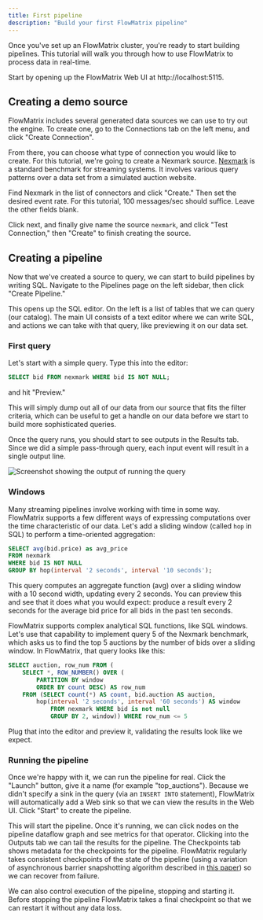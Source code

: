 ```yaml
---
title: First pipeline
description: "Build your first FlowMatrix pipeline"
---
```


Once you've set up an FlowMatrix cluster, you're ready to start building pipelines. This tutorial will walk you through how
to use FlowMatrix to process data in real-time.

Start by opening up the FlowMatrix Web UI at http://localhost:5115.

## Creating a demo source

FlowMatrix includes several generated data sources we can use to try out the engine. To create one, go to the Connections
tab on the left menu, and click "Create Connection".

From there, you can choose what type of connection you would like to create. For this tutorial, we're going to create a
Nexmark source. [Nexmark](https://datalab.cs.pdx.edu/niagara/NEXMark/) is a standard benchmark for streaming systems.
It involves various query patterns over a data set from a simulated auction website.

Find Nexmark in the list of connectors and click "Create." Then set the desired
event rate. For this tutorial, 100 messages/sec should suffice. Leave the other
fields blank.

Click next, and finally give name the source `nexmark`, and click "Test
Connection," then "Create" to finish creating the source.

## Creating a pipeline

Now that we've created a source to query, we can start to build pipelines by writing SQL. Navigate to the Pipelines page
on the left sidebar, then click "Create Pipeline."

This opens up the SQL editor. On the left is a list of tables that we can query (our catalog). The main UI consists
of a text editor where we can write SQL, and actions we can take with that query, like previewing it on our data set.

### First query

Let's start with a simple query. Type this into the editor:

```sql
SELECT bid FROM nexmark WHERE bid IS NOT NULL;
```

and hit "Preview."

This will simply dump out all of our data from our source that fits the filter criteria, which can be useful to get
a handle on our data before we start to build more sophisticated queries.

Once the query runs, you should start to see outputs in the Results tab. Since we did a simple pass-through query,
each input event will result in a single output line.

<img src="/images/first_pipeline_tutorial_query.png" alt="Screenshot showing the output of running the query" />

### Windows

Many streaming pipelines involve working with time in some way. FlowMatrix supports
a few different ways of expressing computations over the time characteristic of
our data. Let's add a sliding window (called `hop` in SQL) to perform a
time-oriented aggregation:

```sql
SELECT avg(bid.price) as avg_price
FROM nexmark
WHERE bid IS NOT NULL
GROUP BY hop(interval '2 seconds', interval '10 seconds');
```

This query computes an aggregate function (avg) over a sliding window with a 10 second width, updating every 2
seconds. You can preview this and see that it does what you would expect: produce a result every 2 seconds for
the average bid price for all bids in the past ten seconds.

FlowMatrix supports complex analytical SQL functions, like SQL windows. Let's use that capability to implement query 5
of the Nexmark benchmark, which asks us to find the top 5 auctions by the number of bids over a sliding window. In
FlowMatrix, that query looks like this:

```sql
SELECT auction, row_num FROM (
    SELECT *, ROW_NUMBER() OVER (
        PARTITION BY window
        ORDER BY count DESC) AS row_num
    FROM (SELECT count(*) AS count, bid.auction AS auction,
        hop(interval '2 seconds', interval '60 seconds') AS window
            FROM nexmark WHERE bid is not null
            GROUP BY 2, window)) WHERE row_num <= 5
```

Plug that into the editor and preview it, validating the results look like we expect.

### Running the pipeline

Once we're happy with it, we can run the pipeline for real. Click the "Launch" button, give it a name
(for example "top_auctions"). Because we didn't specify a sink in the query (via an `INSERT INTO` statement),
FlowMatrix will automatically add a Web sink so that we can view the results in the Web UI. Click "Start" to create
the pipeline.

This will start the pipeline. Once it's running, we can click nodes on the pipeline dataflow graph and
see metrics for that operator. Clicking into the Outputs tab we can tail the results for the pipeline. The Checkpoints
tab shows metadata for the checkpoints for the pipeline. FlowMatrix regularly takes consistent checkpoints of the state
of the pipeline (using a variation of asynchronous barrier snapshotting algorithm described in
[this paper](https://arxiv.org/abs/1506.08603)) so we can recover from failure.

We can also control execution of the pipeline, stopping and starting it. Before stopping the pipeline FlowMatrix takes
a final checkpoint so that we can restart it without any data loss.
